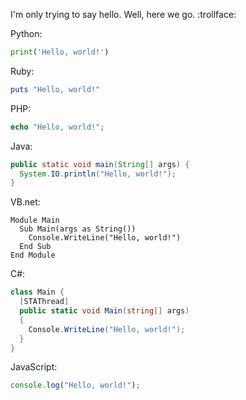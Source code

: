 <!-- ---
title: "Hello, world!"
date: "2016-09-03 13:42:22 +0530"
cover: "https://unsplash.it/400/300/?random?BoldMage"
category: programming
tags:
  - hello world
  - snippet
  - programming
--- -->

I'm only trying to say hello.
Well, here we go. :trollface:

Python:

```python
print('Hello, world!')
```

Ruby:

```ruby
puts "Hello, world!"
```

PHP:

```php
echo "Hello, world!";
```

Java:

```java
public static void main(String[] args) {
  System.IO.println("Hello, world!");
}
```

VB.net:

```vbnet
Module Main
  Sub Main(args as String())
    Console.WriteLine("Hello, world!")
  End Sub
End Module
```

C#:

```csharp
class Main {
  [STAThread]
  public static void Main(string[] args)
  {
    Console.WriteLine("Hello, world!");
  }
}
```

JavaScript:

```javascript
console.log("Hello, world!");
```
